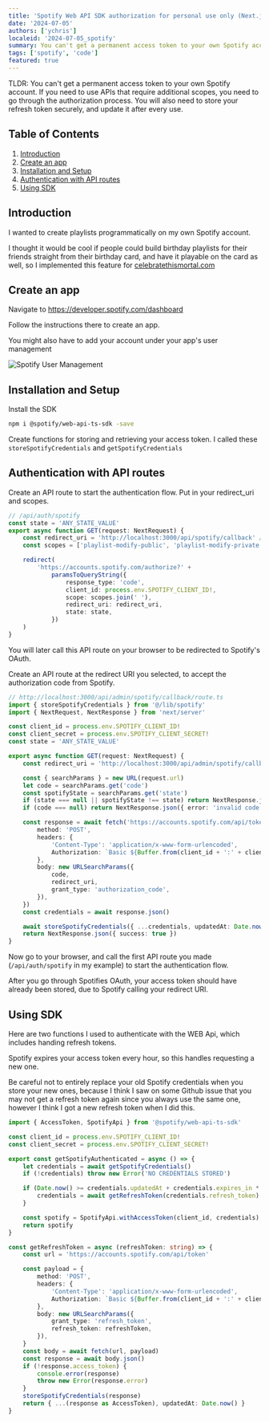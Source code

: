 ```yaml
---
title: 'Spotify Web API SDK authorization for personal use only (Next.js)'
date: '2024-07-05'
authors: ['ychris']
localeid: '2024-07-05_spotify'
summary: You can't get a permanent access token to your own Spotify account.
tags: ['spotify', 'code']
featured: true
---
```


TLDR: You can't get a permanent access token to your own Spotify account.
If you need to use APIs that require additional scopes, you need to go through the authorization process.
You will also need to store your refresh token securely, and update it after every use.

## Table of Contents
1. [Introduction](#introduction)
1. [Create an app](#create-an-app)
1. [Installation and Setup](#installation-and-setup)
1. [Authentication with API routes](#authentication-with-api-routes)
1. [Using SDK](#using-sdk)


## Introduction
I wanted to create playlists programmatically on my own Spotify account.

I thought it would be cool if people could build birthday playlists for their friends straight from their birthday card, and have it playable on the card as well, so I implemented this feature for [celebratethismortal.com](https://www.celebratethismortal.com/)

## Create an app
Navigate to https://developer.spotify.com/dashboard

Follow the instructions there to create an app.

You might also have to add your account under your app's user management

![Spotify User Management](/blog/spotify-user-management.png)


## Installation and Setup

Install the SDK
```sh
npm i @spotify/web-api-ts-sdk -save
```

Create functions for storing and retrieving your access token.
I called these `storeSpotifyCredentials` and `getSpotifyCredentials`

## Authentication with API routes

Create an API route to start the authentication flow. Put in your redirect_uri and scopes.
```ts
// /api/auth/spotify
const state = 'ANY_STATE_VALUE'
export async function GET(request: NextRequest) {
    const redirect_uri = 'http://localhost:3000/api/spotify/callback' // choose a redirect URI
    const scopes = ['playlist-modify-public', 'playlist-modify-private', 'ugc-image-upload']

    redirect(
        'https://accounts.spotify.com/authorize?' +
            paramsToQueryString({
                response_type: 'code',
                client_id: process.env.SPOTIFY_CLIENT_ID!,
                scope: scopes.join(' '),
                redirect_uri: redirect_uri,
                state: state,
            })
    )
}
```
You will later call this API route on your browser to be redirected to Spotify's OAuth.

Create an API route at the redirect URI you selected, to accept the authorization code from Spotify.
```ts
// http://localhost:3000/api/admin/spotify/callback/route.ts
import { storeSpotifyCredentials } from '@/lib/spotify'
import { NextRequest, NextResponse } from 'next/server'

const client_id = process.env.SPOTIFY_CLIENT_ID!
const client_secret = process.env.SPOTIFY_CLIENT_SECRET!
const state = 'ANY_STATE_VALUE'

export async function GET(request: NextRequest) {
    const redirect_uri = 'http://localhost:3000/api/admin/spotify/callback'

    const { searchParams } = new URL(request.url)
    let code = searchParams.get('code')
    const spotifyState = searchParams.get('state')
    if (state === null || spotifyState !== state) return NextResponse.json({ error: 'invalid state' }, { status: 400 })
    if (code === null) return NextResponse.json({ error: 'invalid code' }, { status: 400 })

    const response = await fetch('https://accounts.spotify.com/api/token', {
        method: 'POST',
        headers: {
            'Content-Type': 'application/x-www-form-urlencoded',
            Authorization: `Basic ${Buffer.from(client_id + ':' + client_secret).toString('base64')}`,
        },
        body: new URLSearchParams({
            code,
            redirect_uri,
            grant_type: 'authorization_code',
        }),
    })
    const credentials = await response.json()

    await storeSpotifyCredentials({ ...credentials, updatedAt: Date.now() })
    return NextResponse.json({ success: true })
}
```

Now go to your browser, and call the first API route you made (`/api/auth/spotify` in my example) to start the authentication flow.

After you go through Spotifies OAuth, your access token should have already been stored, due to Spotify calling your redirect URI.

## Using SDK

Here are two functions I used to authenticate with the WEB Api, which includes handing refresh tokens.

Spotify expires your access token every hour, so this handles requesting a new one.

Be careful not to entirely replace your old Spotify credentials when you store your new ones, because I think I saw on some Github issue that you may not get a refresh token again since you always use the same one, however I think I got a new refresh token when I did this.

```ts
import { AccessToken, SpotifyApi } from '@spotify/web-api-ts-sdk'

const client_id = process.env.SPOTIFY_CLIENT_ID!
const client_secret = process.env.SPOTIFY_CLIENT_SECRET!

export const getSpotifyAuthenticated = async () => {
    let credentials = await getSpotifyCredentials()
    if (!credentials) throw new Error('NO CREDENTIALS STORED')

    if (Date.now() >= credentials.updatedAt + credentials.expires_in * 1000) {
        credentials = await getRefreshToken(credentials.refresh_token)
    }

    const spotify = SpotifyApi.withAccessToken(client_id, credentials)
    return spotify
}

const getRefreshToken = async (refreshToken: string) => {
    const url = 'https://accounts.spotify.com/api/token'

    const payload = {
        method: 'POST',
        headers: {
            'Content-Type': 'application/x-www-form-urlencoded',
            Authorization: `Basic ${Buffer.from(client_id + ':' + client_secret).toString('base64')}`,
        },
        body: new URLSearchParams({
            grant_type: 'refresh_token',
            refresh_token: refreshToken,
        }),
    }
    const body = await fetch(url, payload)
    const response = await body.json()
    if (!response.access_token) {
        console.error(response)
        throw new Error(response.error)
    }
    storeSpotifyCredentials(response)
    return { ...(response as AccessToken), updatedAt: Date.now() }
}
```
